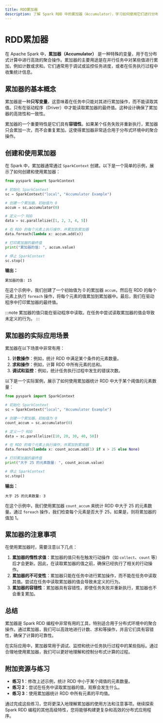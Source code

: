 ```yaml
---
title: RDD累加器
description: 了解 Spark RDD 中的累加器（Accumulator），学习如何使用它们进行分布式计数或求和操作。
---
```


# RDD累加器

在 Apache Spark 中，**累加器（Accumulator）** 是一种特殊的变量，用于在分布式计算中进行高效的聚合操作。累加器的主要用途是在并行任务中对某些值进行累加，例如计数或求和。它们通常用于调试或监控任务进度，或者在任务执行过程中收集统计信息。

## 累加器的基本概念

累加器是一种**只写变量**，这意味着在任务中只能对其进行累加操作，而不能读取其值。只有在驱动程序（Driver）中才能读取累加器的最终值。这种设计确保了累加器的高效性和一致性。

累加器的一个重要特性是它们具有**容错性**。如果某个任务失败并重新执行，累加器只会累加一次，而不会重复累加。这使得累加器非常适合用于分布式环境中的聚合操作。

## 创建和使用累加器

在 Spark 中，累加器通常通过 `SparkContext` 创建。以下是一个简单的示例，展示了如何创建和使用累加器：

```python
from pyspark import SparkContext

# 初始化 SparkContext
sc = SparkContext("local", "Accumulator Example")

# 创建一个累加器，初始值为 0
accum = sc.accumulator(0)

# 定义一个 RDD
data = sc.parallelize([1, 2, 3, 4, 5])

# 在 RDD 的每个元素上执行操作，并累加到累加器
data.foreach(lambda x: accum.add(x))

# 打印累加器的最终值
print("累加器的值: ", accum.value)

# 停止 SparkContext
sc.stop()
```

**输出：**
```
累加器的值: 15
```

在这个示例中，我们创建了一个初始值为 0 的累加器 `accum`，然后在 RDD 的每个元素上执行 `foreach` 操作，将每个元素的值累加到累加器中。最后，我们在驱动程序中打印累加器的最终值。

:::note
累加器的值只能在驱动程序中读取。在任务中尝试读取累加器的值会导致未定义的行为。
:::

## 累加器的实际应用场景

累加器在以下场景中非常有用：

1. **计数操作**：例如，统计 RDD 中满足某个条件的元素数量。
2. **求和操作**：例如，计算 RDD 中所有元素的总和。
3. **调试和监控**：例如，统计任务执行过程中发生的错误次数。

以下是一个实际案例，展示了如何使用累加器统计 RDD 中大于某个阈值的元素数量：

```python
from pyspark import SparkContext

# 初始化 SparkContext
sc = SparkContext("local", "Accumulator Example")

# 创建一个累加器，初始值为 0
count_accum = sc.accumulator(0)

# 定义一个 RDD
data = sc.parallelize([10, 20, 30, 40, 50])

# 在 RDD 的每个元素上执行操作，并累加到累加器
data.foreach(lambda x: count_accum.add(1) if x > 25 else None)

# 打印累加器的最终值
print("大于 25 的元素数量: ", count_accum.value)

# 停止 SparkContext
sc.stop()
```

**输出：**
```
大于 25 的元素数量: 3
```

在这个示例中，我们使用累加器 `count_accum` 来统计 RDD 中大于 25 的元素数量。通过 `foreach` 操作，我们检查每个元素是否大于 25，如果是，则将累加器的值加 1。

## 累加器的注意事项

在使用累加器时，需要注意以下几点：

1. **累加器的惰性求值**：累加器的值只有在触发行动操作（如 `collect`、`count` 等）后才会更新。因此，在读取累加器的值之前，确保已经执行了相关的行动操作。
2. **累加器的不可变性**：累加器只能在任务中进行累加操作，而不能在任务中读取其值。尝试在任务中读取累加器的值会导致未定义的行为。
3. **累加器的容错性**：累加器具有容错性，即使任务失败并重新执行，累加器也不会重复累加。

## 总结

累加器是 Spark RDD 编程中非常有用的工具，特别适合用于分布式环境中的聚合操作。通过累加器，我们可以高效地进行计数、求和等操作，并且它们具有容错性，确保了计算的可靠性。

在实际应用中，累加器常用于调试、监控和统计任务执行过程中的某些指标。通过合理地使用累加器，我们可以更好地理解和控制分布式计算的过程。

## 附加资源与练习

- **练习 1**：修改上述示例，统计 RDD 中小于某个阈值的元素数量。
- **练习 2**：尝试在任务中读取累加器的值，观察会发生什么。
- **练习 3**：使用累加器统计 RDD 中所有元素的平均值。

通过完成这些练习，您将更深入地理解累加器的使用方法和注意事项。继续探索 Spark RDD 编程的其他高级特性，您将能够构建更复杂和高效的分布式应用程序。